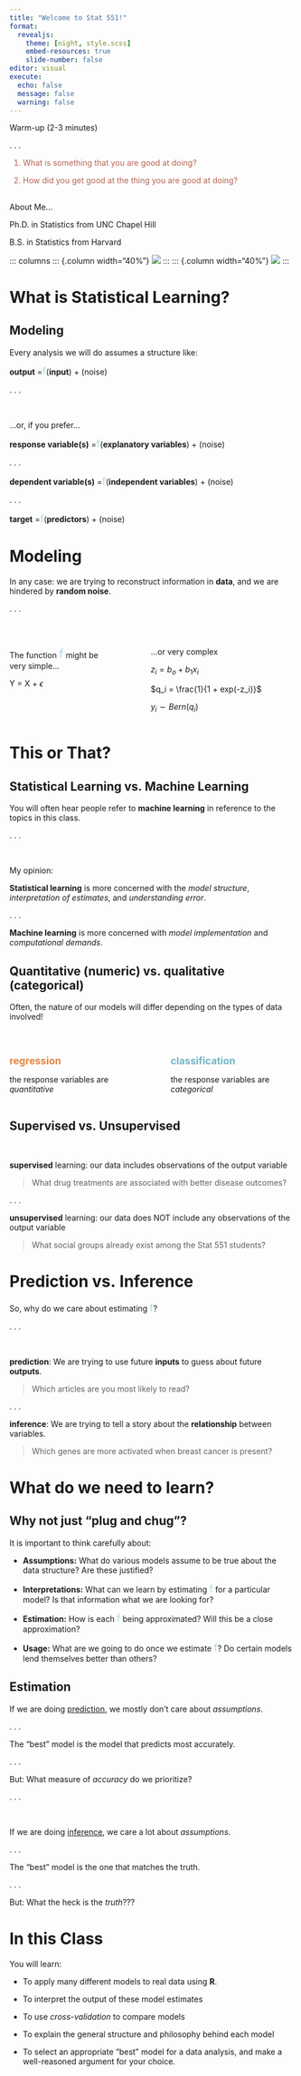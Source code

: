 ```yaml
---
title: "Welcome to Stat 551!"
format: 
  revealjs:
    theme: [night, style.scss]
    embed-resources: true
    slide-number: false
editor: visual
execute: 
  echo: false
  message: false
  warning: false
---
```


::: larger
Warm-up (2-3 minutes)
:::

. . .

::: large
::: {style="color: #b76352;"}
1.  What is something that you are good at doing?

2.  How did you get good at the thing you are good at doing?
:::
:::

## 

::: larger
About Me...
:::

Ph.D. in Statistics from UNC Chapel Hill

B.S. in Statistics from Harvard

::: columns
::: {.column width="40%"}
![](images/K-87-01.jpg)
:::
::: {.column width="40%"}
![](images/derby.jpg)
:::

# What is Statistical Learning?

## Modeling

Every analysis we will do assumes a structure like:

::: centered
[**output** =]{.large}[f]{style="color: #abdbe3; font-size: 1.25em"}(**input**) + (noise)
:::

. . .

</br>

...or, if you prefer...

::: centered
[**response variable(s)** =]{.midi}[f]{style="color: #abdbe3; font-size: 1.25em"}(**explanatory variables**) + (noise)
:::

. . .

::: centered
[**dependent variable(s)** =]{.midi}[f]{style="color: #abdbe3; font-size: 1.25em"}(**independent variables**) + (noise)
:::

. . .

::: centered
[**target** =]{.midi}[f]{style="color: #abdbe3; font-size: 1.25em"}(**predictors**) + (noise)
:::

# Modeling

In any case: we are trying to reconstruct information in **data**, and we are hindered by **random noise**.

. . .

</br>

::: columns
::: {.column width="40%"}
The function [f]{style="color: #abdbe3; font-size: 1.5em"} might be very simple...

::: large
Y = X + $\epsilon$
:::
:::

::: {.column width="5%"}
:::

::: {.column width="55%"}
::: fragment
...or very complex

$z_i = b_o + b_1 x_i$

$q_i = \frac{1}{1 + exp(-z_i)}$

$y_i \sim Bern(q_i)$
:::
:::
:::

# This or That?

## Statistical Learning vs. Machine Learning

You will often hear people refer to **machine learning** in reference to the topics in this class.

. . .

</br>

[My opinion:]{.larger}

::: midi
**Statistical learning** is more concerned with the *model structure*, *interpretation of estimates*, and *understanding error*.
:::

. . .

::: midi
**Machine learning** is more concerned with *model implementation* and *computational demands*.
:::

## Quantitative (numeric) vs. qualitative (categorical)

Often, the nature of our models will differ depending on the types of data involved!

</br>

::: columns
::: {.column width="45%"}
[**regression**]{style="color: #e28743; font-size: 1.25em"}

the response variables are *quantitative*
:::

::: {.column width="5%"}
:::

::: {.column width="45%"}
[**classification**]{style="color: #76b5c5; font-size: 1.25em"}

the response variables are *categorical*
:::
:::

## Supervised vs. Unsupervised

</br>

**supervised** learning: our data includes observations of the output variable

> What drug treatments are associated with better disease outcomes?

. . .

**unsupervised** learning: our data does NOT include any observations of the output variable

> What social groups already exist among the Stat 551 students?

# Prediction vs. Inference

So, why do we care about estimating [f]{style="color: #abdbe3; font-size: 1.25em"}?

. . .

</br>

::: midi
**prediction**: We are trying to use future **inputs** to guess about future **outputs**.

> Which articles are you most likely to read?
:::

. . .

::: midi
**inference**: We are trying to tell a story about the **relationship** between variables.

> Which genes are more activated when breast cancer is present?
:::

# What do we need to learn?

## Why not just "plug and chug"?

It is important to think carefully about:

::: incremental
-   **Assumptions:** What do various models assume to be true about the data structure? Are these justified?

-   **Interpretations:** What can we learn by estimating [f]{style="color: #abdbe3; font-size: 1.25em"} for a particular model? Is that information what we are looking for?

-   **Estimation:** How is each [f]{style="color: #abdbe3; font-size: 1.25em"} being approximated? Will this be a close approximation?

-   **Usage:** What are we going to do once we estimate [f]{style="color: #abdbe3; font-size: 1.25em"}? Do certain models lend themselves better than others?
:::

## Estimation

If we are doing [prediction]{.underline}, we mostly don't care about *assumptions*.

. . .

The "best" model is the model that predicts most accurately.

. . .

But: What measure of *accuracy* do we prioritize?

. . .

</br>

If we are doing [inference]{.underline}, we care a lot about *assumptions*.

. . .

The "best" model is the one that matches the truth.

. . .

But: What the heck is the *truth*???

# In this Class

You will learn:

-   To apply many different models to real data using **R**.

-   To interpret the output of these model estimates

-   To use *cross-validation* to compare models

-   To explain the general structure and philosophy behind each model

-   To select an appropriate "best" model for a data analysis, and make a well-reasoned argument for your choice.
